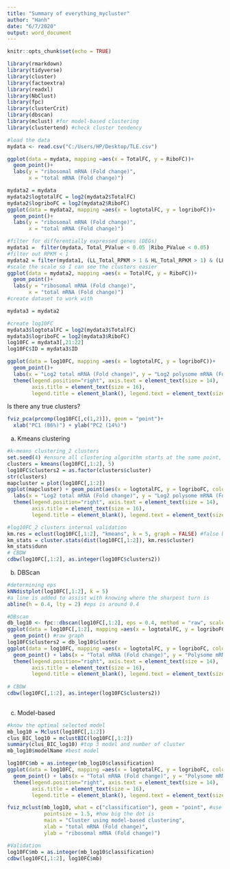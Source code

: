 ---
title: "Summary of everything_mycluster"
author: "Hanh"
date: "6/7/2020"
output: word_document
---

```{r setup, include=FALSE}
knitr::opts_chunk$set(echo = TRUE)
```


```{r}
library(rmarkdown)
library(tidyverse)
library(cluster)
library(factoextra)
library(readxl)
library(NbClust)
library(fpc)
library(clusterCrit)
library(dbscan)
library(mclust) #for model-based clustering
library(clustertend) #check cluster tendency
```


```{r}
#load the data
mydata <- read.csv("C:/Users/HP/Desktop/TLE.csv")

ggplot(data = mydata, mapping =aes(x = TotalFC, y = RiboFC))+
  geom_point()+
  labs(y = "ribosomal mRNA (Fold change)",
       x = "total mRNA (Fold change)")

mydata2 = mydata
mydata2$logtotalFC = log2(mydata2$TotalFC)
mydata2$logriboFC = log2(mydata2$RiboFC)
ggplot(data = mydata2, mapping =aes(x = logtotalFC, y = logriboFC))+
  geom_point()+
  labs(y = "ribosomal mRNA (Fold change)",
       x = "total mRNA (Fold change)")

#filter for differentially expressed genes (DEGs)
mydata1 =  filter(mydata, Total_PValue < 0.05 |Ribo_PValue < 0.05)
#filter out RPKM < 1
mydata2 = filter(mydata1, (LL_Total_RPKM > 1 & HL_Total_RPKM > 1) & (LL_Ribo_RPKM > 1 & HL_Ribo_RPKM > 1))
#scale the scale so I can see the clusters easier
ggplot(data = mydata2, mapping =aes(x = TotalFC, y = RiboFC))+
  geom_point()+
  labs(y = "ribosomal mRNA (Fold change)",
       x = "total mRNA (Fold change)")
#create dataset to work with

mydata3 = mydata2

#create log10FC
mydata3$logtotalFC = log2(mydata3$TotalFC)
mydata3$logriboFC = log2(mydata3$RiboFC)
log10FC = mydata3[,21:22]
log10FC$ID = mydata3$ID

ggplot(data = log10FC, mapping =aes(x = logtotalFC, y = logriboFC))+
  geom_point()+
  labs(x = "Log2 total mRNA (Fold change)", y = "Log2 polysome mRNA (Fold change)") +
  theme(legend.position="right", axis.text = element_text(size = 14), 
        axis.title = element_text(size = 16),
        legend.title = element_blank(), legend.text = element_text(size = 14))
```

Is there any true clusters?

```{r}
fviz_pca(prcomp(log10FC[,c(1,2)]), geom = "point")+
  xlab("PC1 (86%)") + ylab("PC2 (14%)")
```
a. Kmeans clustering
```{r}
#k-means clustering_2 clusters
set.seed(4) #ensure all clustering algorithm starts at the same point, avoid randomness between different clusters which could potentially cause biases
clusters = kmeans(log10FC[,1:2], 5)
log10FC$clusters2 = as.factor(clusters$cluster)
str(clusters)
mapcluster = plot(log10FC[,1:2])
ggplot(mapcluster) + geom_point(aes(x = logtotalFC, y = logriboFC, colour = as.factor(clusters2)), data = log10FC) +
  labs(x = "Log2 total mRNA (Fold change)", y = "Log2 polysome mRNA (Fold change)") +
  theme(legend.position="right", axis.text = element_text(size = 14), 
        axis.title = element_text(size = 16),
        legend.title = element_blank(), legend.text = element_text(size = 14))

#log10FC_2 clusters internal validation
km.res = eclust(log10FC[,1:2], "kmeans", k = 5, graph = FALSE) #false because we already did it
km_stats = cluster.stats(dist(log10FC[,1:2]), km.res$cluster)
km_stats$dunn
# CBDW
cdbw(log10FC[,1:2], as.integer(log10FC$clusters2))
```

b. DBScan
```{r}
#determining eps
kNNdistplot(log10FC[,1:2], k = 5)
#a line is added to assist with knowing where the sharpest turn is
abline(h = 0.4, lty = 2) #eps is around 0.4

#DBscan
db_log10 <- fpc::dbscan(log10FC[,1:2], eps = 0.4, method = "raw", scale = FALSE)
ggplot(data = log10FC[,1:2], mapping =aes(x = logtotalFC, y = logriboFC))+
  geom_point() #raw graph
log10FC$clusters2 = db_log10$cluster
ggplot(data = log10FC, mapping =aes(x = logtotalFC, y = logriboFC, colour = as.factor(clusters2)))+
  geom_point() + labs(x = "Total mRNA (Fold change)", y = "Polysome mRNA (Fold change)") +
  theme(legend.position="right", axis.text = element_text(size = 14), 
        axis.title = element_text(size = 16),
        legend.title = element_blank(), legend.text = element_text(size = 14))
  
# CBDW
cdbw(log10FC[,1:2], as.integer(log10FC$clusters2))
 
```

c. Model-based

```{r}
#know the optimal selected model
mb_log10 = Mclust(log10FC[,1:2])
clus_BIC_log10 = mclustBIC(log10FC[,1:2])
summary(clus_BIC_log10) #top 3 model and number of cluster
mb_log10$modelName #best model

log10FC$mb = as.integer(mb_log10$classification)
ggplot(data = log10FC, mapping =aes(x = logtotalFC, y = logriboFC, colour = as.factor(mb)))+
  geom_point() + labs(x = "Total mRNA (Fold change)", y = "Polysome mRNA (Fold change)") +
  theme(legend.position="right", axis.text = element_text(size = 14), 
        axis.title = element_text(size = 16),
        legend.title = element_blank(), legend.text = element_text(size = 14))

fviz_mclust(mb_log10, what = c("classification"), geom = "point", #use model-based, type of graph = scatter plot
            pointsize = 1.5, #how big the dot is
            main = "Cluster using model-based clustering",
            xlab = "total mRNA (Fold change)",
            ylab = "ribosomal mRNA (Fold change)")

#Validation
log10FC$mb = as.integer(mb_log10$classification)
cdbw(log10FC[,1:2], log10FC$mb)
```

